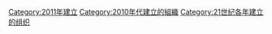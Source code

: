 {{Commons category|Organizations established in 2011}}
{{Cat topic in year|topic=建立的組織|year=2011}}

[[Category:2011年建立|Category:2011年建立]]
[[Category:2010年代建立的組織|Category:2010年代建立的組織]]
[[Category:21世纪各年建立的组织|Category:21世纪各年建立的组织]]